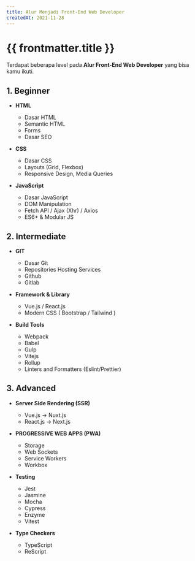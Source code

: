 ```yaml
---
title: Alur Menjadi Front-End Web Developer
createdAt: 2021-11-28
---
```


# {{ frontmatter.title }}

Terdapat beberapa level pada **Alur Front-End Web Developer** yang bisa kamu ikuti.

## 1. Beginner

- **HTML**

  - Dasar HTML
  - Semantic HTML
  - Forms
  - Dasar SEO

- **CSS**

  - Dasar CSS
  - Layouts (Grid, Flexbox)
  - Responsive Design, Media Queries

- **JavaScript**
  - Dasar JavaScript
  - DOM Manipulation
  - Fetch API / Ajax (Xhr) / Axios
  - ES6+ & Modular JS

## 2. Intermediate

- **GIT**

  - Dasar Git
  - Repositories Hosting Services
  - Github
  - Gitlab

- **Framework & Library**

  - Vue.js / React.js
  - Modern CSS ( Bootstrap / Tailwind )

- **Build Tools**
  - Webpack
  - Babel
  - Gulp
  - Vitejs
  - Rollup
  - Linters and Formatters (Eslint/Prettier)

## 3. Advanced

- **Server Side Rendering (SSR)**

  - Vue.js -> Nuxt.js
  - React.js -> Next.js

- **PROGRESSIVE WEB APPS (PWA)**

  - Storage
  - Web Sockets
  - Service Workers
  - Workbox

- **Testing**

  - Jest
  - Jasmine
  - Mocha
  - Cypress
  - Enzyme
  - Vitest

- **Type Checkers**
  - TypeScript
  - ReScript
